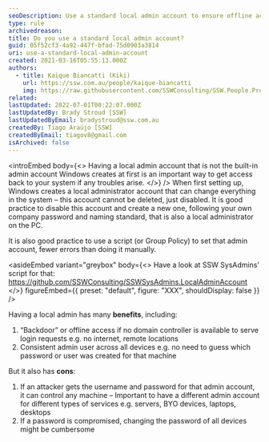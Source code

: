 ```yaml
---
seoDescription: Use a standard local admin account to ensure offline access and consistent administration across all devices while maintaining security and minimizing password changes.
type: rule
archivedreason:
title: Do you use a standard local admin account?
guid: 05f52cf3-4a92-447f-bfad-75d0903a3814
uri: use-a-standard-local-admin-account
created: 2021-03-16T05:55:13.000Z
authors:
  - title: Kaique Biancatti (Kiki)
    url: https://ssw.com.au/people/kaique-biancatti
    img: https://raw.githubusercontent.com/SSWConsulting/SSW.People.Profiles/main/Kaique-Biancatti/Images/Kaique-Biancatti-Profile.jpg
related:
lastUpdated: 2022-07-01T00:22:07.000Z
lastUpdatedBy: Brady Stroud [SSW]
lastUpdatedByEmail: bradystroud@ssw.com.au
createdBy: Tiago Araújo [SSW]
createdByEmail: tiagov8@gmail.com
isArchived: false
---
```


<introEmbed
  body={<>
Having a local admin account that is not the built-in admin account Windows creates at first is an important way to get access back to your system if any troubles arise.
  </>}
/>
When first setting up, Windows creates a local administrator account that can change everything in the system – this account cannot be deleted, just disabled. It is good practice to disable this account and create a new one, following your own company password and naming standard, that is also a local administrator on the PC.

It is also good practice to use a script (or Group Policy) to set that admin account, fewer errors than doing it manually.


<asideEmbed
  variant="greybox"
  body={<>
    Have a look at SSW SysAdmins' script for that: https://github.com/SSWConsulting/SSWSysAdmins.LocalAdminAccount
  </>}
  figureEmbed={{
    preset: "default",
    figure: "XXX",
    shouldDisplay: false
  }}
/>


Having a local admin has many **benefits**, including:

1. “Backdoor” or offline access if no domain controller is available to serve login requests e.g. no internet, remote locations
2. Consistent admin user across all devices e.g. no need to guess which password or user was created for that machine

But it also has **cons**:

1. If an attacker gets the username and password for that admin account, it can control any machine – Important to have a different admin account for different types of services e.g. servers, BYO devices, laptops, desktops
2. If a password is compromised, changing the password of all devices might be cumbersome
